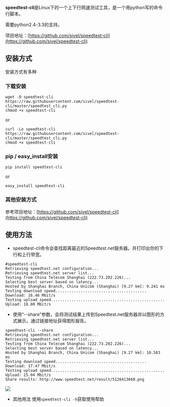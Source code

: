 **speedtest-cli**是Linux下的一个上下行网速测试工具，是一个用python写的命令行脚本。

需要python2.4-3.3的支持。

项目地址：[https://github.com/sivel/speedtest-cli](https://github.com/sivel/speedtest-cli)

## 安装方式
安装方式有多种
### 下载安装
```
wget -O speedtest-cli https://raw.githubusercontent.com/sivel/speedtest-cli/master/speedtest_cli.py
chmod +x speedtest-cli
```
or
```
curl -Lo speedtest-cli https://raw.githubusercontent.com/sivel/speedtest-cli/master/speedtest_cli.py
chmod +x speedtest-cli
```
### pip / easy_install安装
```
pip install speedtest-cli
```
or
```
easy_install speedtest-cli
```
### 其他安装方式
参考项目地址：[https://github.com/sivel/speedtest-cli](https://github.com/sivel/speedtest-cli)

## 使用方法
- speedtest-cli命令会查找距离最近的Speedtest.net服务器。并打印出你的下行和上行带宽。
```
#speedtest-cli 
Retrieving speedtest.net configuration...
Retrieving speedtest.net server list...
Testing from China Telecom Shanghai (222.73.202.226)...
Selecting best server based on latency...
Hosted by Shanghai Branch, China Unicom (Shanghai) [9.27 km]: 9.241 ms
Testing download speed........................................
Download: 16.46 Mbit/s
Testing upload speed..................................................
Upload: 18.80 Mbit/s
```
- 使用“--share”参数，会将测试结果上传到Speedtest.net服务器并以图形的方式展示。通过链接地址获得图形报告。
```
speedtest-cli --share
Retrieving speedtest.net configuration...
Retrieving speedtest.net server list...
Testing from China Telecom Shanghai (222.73.202.226)...
Selecting best server based on latency...
Hosted by Shanghai Branch, China Unicom (Shanghai) [9.27 km]: 10.583 ms
Testing download speed........................................
Download: 17.47 Mbit/s
Testing upload speed..................................................
Upload: 25.04 Mbit/s
Share results: http://www.speedtest.net/result/5126413660.png
```

 ![](https://dn-odum9helk.qbox.me/FhR8KD4mhm56FRVAsRx0ce4eCQ5j)
 
- 其他用法
使用`speedtest-cli -h`获取使用帮助